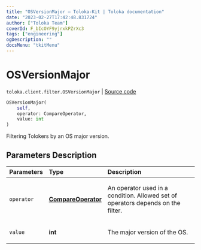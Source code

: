```yaml
---
title: "OSVersionMajor — Toloka-Kit | Toloka documentation"
date: "2023-02-27T17:42:48.831724"
author: ["Toloka Team"]
coverId: F_bIcOYF9yjrxkPZrXc3
tags: ["engineering"]
ogDescription: ""
docsMenu: "tkitMenu"
---
```


# OSVersionMajor
`toloka.client.filter.OSVersionMajor` | [Source code](https://github.com/Toloka/toloka-kit/blob/v1.1.4/src/client/filter.py#L611)

```python
OSVersionMajor(
    self,
    operator: CompareOperator,
    value: int
)
```

Filtering Tolokers by an OS major version.

## Parameters Description

| Parameters | Type | Description |
| :----------| :----| :-----------|
`operator`|**[CompareOperator](/docs/toloka-kit/reference/toloka.client.primitives.operators.CompareOperator)**|<p>An operator used in a condition. Allowed set of operators depends on the filter.</p>
`value`|**int**|<p>The major version of the OS.</p>